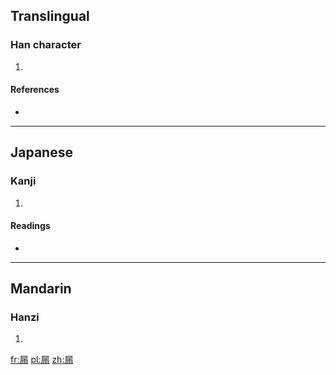 ==Translingual==

===Han character===
{{Han char|rn=44|rad=尸|as=08|sn=11|four=|canj=尸一中月 (SMLB)}}

# {{defn|Han|sort=尸08}}

====References====
* {{Han ref|kx=0302.220|dkj=07731|dj=0600.010|hdz=20977.030|uh=5C5A|ud=23642}}

----

==Japanese==

===Kanji===
{{ja-kanji|grade=|rs=尸08}}

# {{defn|lang=ja|sort=尸08}}

====Readings====
* {{ja-readings|on=[[ろう]] (rō), [[る]] (ru)|kun=[[もる]] (moru)}}

----

==Mandarin==

===Hanzi===
{{cmn-hanzi|pin=[[lòu]] ([[lou4]])|wg=lou<sup>4</sup>}}

# {{defn|lang=cmn|sort=尸08}}

[[fr:屚]]
[[pl:屚]]
[[zh:屚]]